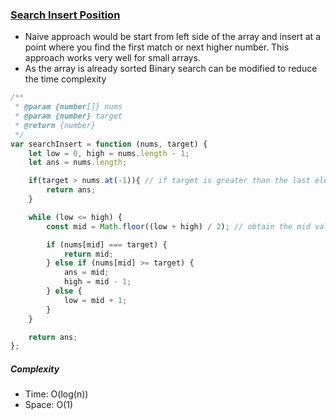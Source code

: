 ### [Search Insert Position](https://leetcode.com/problems/search-insert-position/)

- Naive approach would be start from left side of the array and insert at a point where you find the first match or next higher number. This approach works very well for small arrays.
- As the array is already sorted Binary search can be modified to reduce the time complexity

```js copy
/**
 * @param {number[]} nums
 * @param {number} target
 * @return {number}
 */
var searchInsert = function (nums, target) {
    let low = 0, high = nums.length - 1;
    let ans = nums.length;

    if(target > nums.at(-1)){ // if target is greater than the last element
        return ans;
    }

    while (low <= high) {
        const mid = Math.floor((low + high) / 2); // obtain the mid value

        if (nums[mid] === target) {
            return mid;
        } else if (nums[mid] >= target) {
            ans = mid;
            high = mid - 1;
        } else {
            low = mid + 1;
        }
    }

    return ans;
};
```

##### Complexity

- Time: O(log(n))
- Space: O(1)
